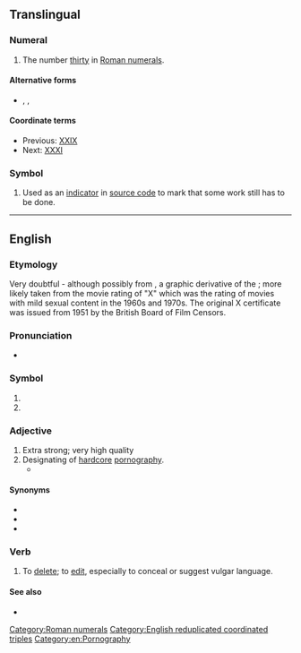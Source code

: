 {{also|xxx|.xxx}}
==Translingual==

===Numeral===
{{mul-number}}

# The number [[thirty]] in [[Roman numerals]].

====Alternative forms====
* {{l|mul|xxx}}, {{l|mul|XXL}}, {{l|mul|xxl}}

====Coordinate terms====
* Previous: [[XXIX]]
* Next: [[XXXI]]

===Symbol===
{{head|mul|symbol}}

# {{lb|mul|computing}} Used as an [[indicator]] in [[source code]] to mark that some work still has to be done.

[[Category:Roman numerals]]

----

==English==

===Etymology===
Very doubtful - although possibly from {{m|en|X}}, a graphic derivative of the {{m|en|skull and crossbones||indicator of death}}; more likely taken from the movie rating of "X" which was the rating of movies with mild sexual content in the 1960s and 1970s. The original X certificate was issued from 1951 by the British Board of Film Censors.

===Pronunciation===
* {{IPA|en|[ʔɛksʔɛksʔɛks]}}

===Symbol===
{{en-symbol}}

# {{n-g|Traditional brewer's mark for barrels of "extra strong" beer - extended to other alcoholic beverages and other products having an "extra strong" dimension (varying from washing soap to pornography).}}
# {{n-g|An indicator of hazard or poison.}}

===Adjective===
{{en-adj}}

# Extra strong; very high quality
# Designating of [[hardcore]] [[pornography]].
#* {{quote-journal
|en
|date=April 19, 2012
|author=Josh Halliday
|title=Free speech haven or lawless cesspool – can the internet be civilised?
|work=the Guardian
|url=http://www.guardian.co.uk/technology/2012/apr/19/free-speech-haven-lawless-cesspool
|page=
|passage=Other global taboos, such as sex and suicide, manifest themselves widely online, with websites offering suicide guides and Hot '''XXX''' Action seconds away at the click of a button. The UK government will come under pressure to block access to pornographic websites this year when a committee of MPs publishes its report on protecting children online.}}

====Synonyms====
* {{l|en|pornographic}}
* {{l|en|X-rated}}
* {{l|en|XXXX}}

===Verb===
{{en-verb|es}}

# To [[delete]]; to [[edit]], especially to conceal or suggest vulgar language.

====See also====
* {{l|en|grawlix}}

[[Category:English reduplicated coordinated triples]]
[[Category:en:Pornography]]
